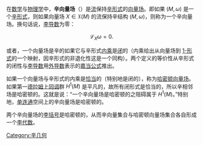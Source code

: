 在[[数学|数学]]与[[物理学|物理学]]中，'''辛向量场'''（{{lang|en|symplectic vector field}}）是[[流_(数学)|流]]保持[[辛形式|辛形式]]的[[向量场|向量场]]。即如果 <math>(M,\omega)</math> 是一个[[辛形式|辛形式]]，则如果向量场 <math>X\in\mathfrak{X}(M)</math> 的流保持辛结构 <math>(M,\omega)</math>，则称为一个辛向量场。换句话说，[[李导数|李导数]]为零：
:<math>\mathcal{L}_X\omega=0.</math>

或者，一个向量场是辛的如果它与辛形式[[内乘|内乘]]是[[闭形式|闭]]的（内乘给出从向量场到 [[1-形式|1-形式]]的一个映射，因辛形式的非退化性这是一个同构）。两个定义的等价性从辛形式的闭性与[[李导数|李导数]]用[[外导数|外导数]]表示的[[嘉当公式|嘉当公式]]推出。

如果一个向量场与辛形式的内乘是[[恰当形式|恰当]]的（特别地是闭的），称为[[哈密顿向量场|哈密顿向量场]]。如果第一[[德拉姆上同调|德拉姆上同调]]群 <math>H^1(M)</math> 是平凡的，故所有闭形式是恰当的，所以辛相邻场是哈密顿的。这就是说：“一个辛向量场是哈密顿的之阻碍属于 <math>H^1(M)</math>。”特别地，[[单连通|单连通]]空间上的辛向量场是哈密顿的。

两个辛向量场的[[李括号|李括号]]是哈密顿的，从而辛向量集合与哈密顿向量场集合各自形成一个[[李代数|李代数]]。

{{geometry-stub}}
{{planetmath|urlid=symplecticvectorfield|title=Symplectic vector field}}

[[Category:辛几何|Category:辛几何]]